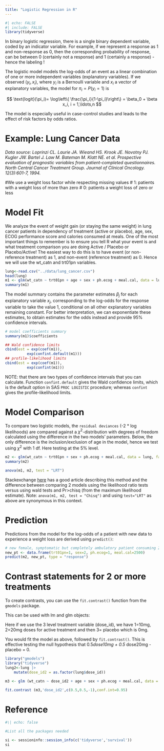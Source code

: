 ---
title: "Logistic Regression in R"
---

```{r}
#| echo: FALSE
#| include: FALSE
library(tidyverse)
```

In binary logistic regression, there is a single binary dependent variable, coded by an indicator variable. For example, if we represent a response as 1 and non-response as 0, then the corresponding probability of response, can be between 0 (certainly not a response) and 1 (certainly a response) - hence the labeling !

The logistic model models the log-odds of an event as a linear combination of one or more independent variables (explanatory variables). If we observed $(y_i, x_i),$ where $y_i$ is a Bernoulli variable and $x_i$ a vector of explanatory variables, the model for $\pi_i = P(y_i=1)$ is

$$
\text{logit}(\pi_i)= \log\left\{ \frac{\pi_i}{1-\pi_i}\right\} = \beta_0 + \beta x_i, i = 1,\ldots,n 
$$

The model is especially useful in case-control studies and leads to the effect of risk factors by odds ratios.

# Example: Lung Cancer Data

*Data source: Loprinzi CL. Laurie JA. Wieand HS. Krook JE. Novotny PJ. Kugler JW. Bartel J. Law M. Bateman M. Klatt NE. et al. Prospective evaluation of prognostic variables from patient-completed questionnaires. North Central Cancer Treatment Group. Journal of Clinical Oncology. 12(3):601-7, 1994.*

#We use a weight loss factor while respecting missing values
# 1: patients with a weight loss of more than zero
# 0: patients a weight loss of zero or less

# Model Fit

We analyze the event of weight gain (or staying the same weight) in lung cancer patients in dependency of treatment (active or placebo), age, sex, ECOG performance score and calories consumed at meals. One of the most important things to remember is to ensure you tell R what your event is and what treatment comparison you are doing Active / Placebo or Placebo/Active! The easiest way to do this is to have event (or non-reference treatment) as 1, and non-event (reference treatment) as 0. Hence we will use the wt_catn and trt01pn variables.

```{r}
lung<-read.csv("../data/lung_cancer.csv")
head(lung)
m1 <- glm(wt_catn ~ trt01pn + age + sex + ph.ecog + meal.cal, data = lung, family = binomial(link="logit"))
summary(m1)
```

The model summary contains the parameter estimates $\beta_j$ for each explanatory variable $x_j$, corresponding to the log-odds for the response variable to take the value $1$, conditional on all other explanatory variables remaining constant. For better interpretation, we can exponentiate these estimates, to obtain estimates for the odds instead and provide 95% confidence intervals.

```{r}
# model coefficients summary
summary(m1)$coefficients

## Wald confidence limits
cbind(est = exp(coef(m1)), 
          exp(confint.default(m1)))
## profile-likelihood limits
cbind(est = exp(coef(m1)), 
          exp(confint(m1)))


```

NOTE: that there are two types of confidence intervals that you can calculate. Function `confint.default` gives the Wald confidence limits, which is the default option in SAS `PROC LOGISTIC` procedure; whereas `confint` gives the profile-likelihood limits.

# Model Comparison

To compare two logistic models, the `residual deviances` (-2 \* log likelihoods) are compared against a $\chi^2$-distribution with degrees of freedom calculated using the difference in the two models' parameters. Below, the only difference is the inclusion/exclusion of age in the model, hence we test using $\chi^2$ with 1 df. Here testing at the 5% level.

```{r}
m2 <- glm(wt_catn ~ trt01pn + sex + ph.ecog + meal.cal, data = lung, family = binomial(link="logit"))
summary(m2)

anova(m1, m2, test = "LRT")
```

Stackexchange [here](https://stats.stackexchange.com/questions/59879/logistic-regression-anova-chi-square-test-vs-significance-of-coefficients-ano) has a good article describing this method and the difference between comparing 2 models using the likelihood ratio tests versus using wald tests and Pr\>chisq (from the maximum likelihood estimate). Note: `anova(m1, m2, test = "Chisq")` and using `test="LRT"` as above are synonymous in this context.

# Prediction

Predictions from the model for the log-odds of a patient with new data to experience a weight loss are derived using `predict()`:

```{r}
# new female, symptomatic but completely ambulatory patient consuming 2500 calories
new_pt <- data.frame(trt01pn=1, sex=2, ph.ecog=1, meal.cal=2500)
predict(m2, new_pt, type = "response")
```

# Contrast statements for 2 or more treatments

To create contrasts, you can use the `fit.contrast()` function from the `gmodels` package.

This can be used with lm and glm objects:

Here if we use the 3 level treatment variable (dose_id), we have 1=10mg, 2=20mg doses 
for active treatment and then 3= placebo which is 0mg. 

You would fit the model as above, followed by `fit.contrast()`. This is effective testing the null hypothesis that 0.5*dose10mg + 0.5* dose20mg - placebo = 0.

```{r}
library("gmodels")
library("tidyverse")
lung2<-lung |> 
    mutate(dose_id2 = as.factor(lung$dose_id))

m3 <- glm (wt_catn ~ dose_id2 + age + sex + ph.ecog + meal.cal, data = lung2, family = binomial(link="logit"))

fit.contrast (m3,'dose_id2',c(0.5,0.5,-1),conf.int=0.95)
```

# Reference

```{r}
#\| echo: false

#List all the packages needed

si <- sessioninfo::session_info(c('tidyverse','survival')) 
si

```
